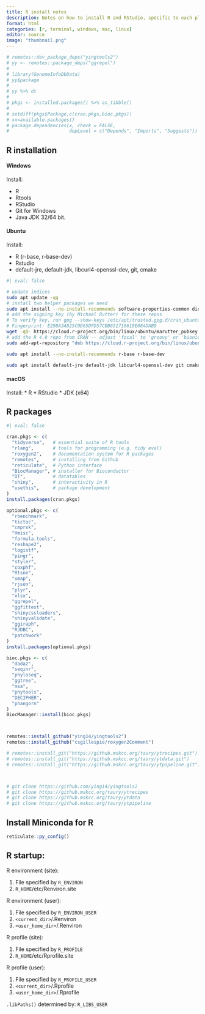 ```yaml
---
title: R install notes
description: Notes on how to install R and RStudio, specific to each platform.
format: html
categories: [r, terminal, windows, mac, linux]
editor: source
image: "thumbnail.png"
---
```







```r

# remotes::dev_package_deps("yingtools2")
# yy <- remotes::package_deps("ggrepel")
# 
# library(GenomeInfoDbData)
# yy$package
# 
# yy %>% dt
# 
# pkgs <- installed.packages() %>% as_tibble()
# 
# setdiff(pkgs$Package,c(cran.pkgs,bioc.pkgs))
# xx=available.packages()
# package.dependencies(x, check = FALSE,
#                      depLevel = c("Depends", "Imports", "Suggests"))

```

## R installation
#### Windows
Install: 

* R
* Rtools
* RStudio
* Git for Windows
* Java JDK 32/64 bit.


#### Ubuntu
Install: 

* R (r-base, r-base-dev)
* Rstudio
* default-jre, default-jdk, libcurl4-openssl-dev, git, cmake

```bash
#| eval: false

# update indices
sudo apt update -qq
# install two helper packages we need
sudo apt install --no-install-recommends software-properties-common dirmngr
# add the signing key (by Michael Rutter) for these repos
# To verify key, run gpg --show-keys /etc/apt/trusted.gpg.d/cran_ubuntu_key.asc 
# Fingerprint: E298A3A825C0D65DFD57CBB651716619E084DAB9
wget -qO- https://cloud.r-project.org/bin/linux/ubuntu/marutter_pubkey.asc | sudo tee -a /etc/apt/trusted.gpg.d/cran_ubuntu_key.asc
# add the R 4.0 repo from CRAN -- adjust 'focal' to 'groovy' or 'bionic' as needed
sudo add-apt-repository "deb https://cloud.r-project.org/bin/linux/ubuntu $(lsb_release -cs)-cran40/"

sudo apt install --no-install-recommends r-base r-base-dev

sudo apt install default-jre default-jdk libcurl4-openssl-dev git cmake

```

#### macOS
Install:
* R
* RStudio
* JDK (x64)


## R packages


```r
#| eval: false

cran.pkgs <- c(
  "tidyverse",   # essential suite of R tools
  "rlang",       # tools for programming (e.g. tidy eval)
  "roxygen2",    # documentation system for R packages
  "remotes",     # installing from Github
  "reticulate",  # Python interface
  "BiocManager", # installer for Bioconductor
  "DT",          # datatables
  "shiny",       # interactivity in R
  "usethis",     # package development
)
install.packages(cran.pkgs)

optional.pkgs <- c(
  "rbenchmark", 
  "tictoc",
  "cmprsk",
  "Hmisc",
  "formula.tools",
  "reshape2",
  "logistf",
  "pingr",
  "styler",
  "coxphf",
  "Rtsne",
  "umap",
  "rjson",
  "plyr",
  "xlsx",
  "ggrepel",
  "ggfittext",
  "shinycssloaders",
  "shinyvalidate",
  "ggiraph",
  "RJDBC",
  "patchwork"
)
install.packages(optional.pkgs)

bioc.pkgs <- c(
  "dada2",
  "seqinr",
  "phyloseq",
  "ggtree",
  "msa",
  "phytools",
  "DECIPHER",
  "phangorn"
)
BiocManager::install(bioc.pkgs)



remotes::install_github("ying14/yingtools2")
remotes::install_github("csgillespie/roxygen2Comment")

# remotes::install_git("https://github.mskcc.org/taury/ytrecipes.git")
# remotes::install_git("https://github.mskcc.org/taury/ytdata.git")
# remotes::install_git("https://github.mskcc.org/taury/ytpipeline.git")



# git clone https://github.com/ying14/yingtools2
# git clone https://github.mskcc.org/taury/ytrecipes
# git clone https://github.mskcc.org/taury/ytdata
# git clone https://github.mskcc.org/taury/ytpipeline

```

## Install Miniconda for R

```r

reticulate::py_config()

```




## R startup:

R environment (site): 

1. File specified by `R_ENVIRON`
2. `R_HOME`/etc/Renviron.site

R environment (user):

1. File specified by `R_ENVIRON_USER`
2. `<current_dir>`/.Renviron
3. `<user_home_dir>`/.Renviron

R profile (site):

1. File specified by `R_PROFILE`
2. `R_HOME`/etc/Rprofile.site

R profile (user):

1. File specified by `R_PROFILE_USER`
2. `<current_dir>`/.Rprofile
3. `<user_home_dir>`/.Rprofile


`.libPaths()` determined by: `R_LIBS_USER`





















